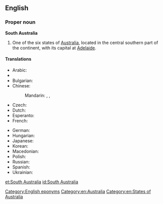 {{wikipedia}}
==English==

===Proper noun===
'''South Australia'''

# One of the six states of [[Australia]], located in the central southern part of the continent, with its capital at [[Adelaide]].

====Translations====
{{trans-top|state of Australia}}
* Arabic: {{t-|ar|جنوب أستراليا|f|tr=junuub 'ustraalia|sc=Arab}}
* {{trreq|Armenian}}
* Bulgarian: {{t-|bg|Южна Австралия|f|tr=Júžna Avstrálija|sc=Cyrl}}
* Chinese:
*: Mandarin: {{t|cmn|南澳大利亞|sc=Hani}}, {{t|cmn|南澳大利亚|tr=Nán Àodàlìyà|sc=Hani}}, {{t|cmn|南澳洲|tr=Nán Àozhōu|sc=Hani}}
* Czech: {{t-|cs|Jižní Austrálie|f}}
* Dutch: {{t+|nl|Zuid-Australië}}
* Esperanto: {{t-|eo|Suda Aŭstralio}}
* French: {{t+|fr|Australie-Méridionale|f}}
{{trans-mid}}
* German: {{t-|de|South Australia|n}}
* Hungarian: {{t-|hu|Dél-Ausztrália}}
* Japanese: {{t-|ja|南オーストラリア|tr=Minami Ōsutoraria|sc=Jpan}}
* Korean: {{t-|ko|사우스 오스트 레일 리아|tr=Sauseu Oseuteureillia|sc=Kore}}
* Macedonian: {{t-|mk|Јужна Австралија|f|tr=Júžna Avstrálija}}
* Polish: {{t-|pl|Australia Południowa|f}}
* Russian: {{t-|ru|Южная Австралия|f|tr=Júžnaja Avstrálija}}
* Spanish: {{t-|es|Australia Meridional|f}}
* Ukrainian: {{t-|uk|Південна Австралія|f|tr=Pivdénna Avstrálija|sc=Cyrl}}
{{trans-bottom}}

[[Category:English eponyms]]
[[Category:en:Australia]]
[[Category:en:States of Australia]]

[[et:South Australia]]
[[id:South Australia]]